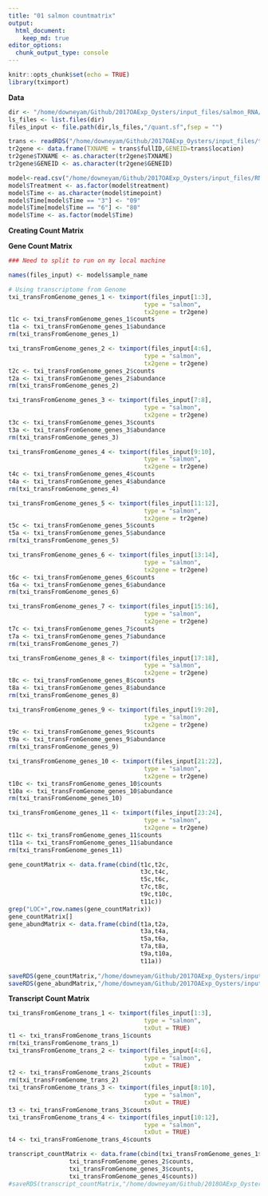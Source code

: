 ```yaml
---
title: "01 salmon countmatrix"
output: 
  html_document: 
    keep_md: true
editor_options: 
  chunk_output_type: console
---
```


```r
knitr::opts_chunk$set(echo = TRUE)
library(tximport)
```

**Data**  
```r
dir <- "/home/downeyam/Github/2017OAExp_Oysters/input_files/salmon_RNA/run20180512/"
ls_files <- list.files(dir)
files_input <- file.path(dir,ls_files,"/quant.sf",fsep = "")

trans <- readRDS("/home/downeyam/Github/2017OAExp_Oysters/input_files/transcriptome_fromGenome_table.RData")
tr2gene <- data.frame(TXNAME = trans$fullID,GENEID=trans$location)
tr2gene$TXNAME <- as.character(tr2gene$TXNAME)
tr2gene$GENEID <- as.character(tr2gene$GENEID)

model<-read.csv("/home/downeyam/Github/2017OAExp_Oysters/input_files/RNA/metadata_cvirginica_rna_meta.txt", header=TRUE)
model$Treatment <- as.factor(model$treatment)
model$Time <- as.character(model$timepoint)
model$Time[model$Time == "3"] <- "09"
model$Time[model$Time == "6"] <- "80"
model$Time <- as.factor(model$Time)
```

**Creating Count Matrix**  

**Gene Count Matrix**
```r
### Need to split to run on my local machine

names(files_input) <- model$sample_name

# Using transcriptome from Genome
txi_transFromGenome_genes_1 <- tximport(files_input[1:3],
                                      type = "salmon",
                                      tx2gene = tr2gene)
t1c <- txi_transFromGenome_genes_1$counts
t1a <- txi_transFromGenome_genes_1$abundance
rm(txi_transFromGenome_genes_1)

txi_transFromGenome_genes_2 <- tximport(files_input[4:6],
                                      type = "salmon",
                                      tx2gene = tr2gene)
t2c <- txi_transFromGenome_genes_2$counts
t2a <- txi_transFromGenome_genes_2$abundance
rm(txi_transFromGenome_genes_2)

txi_transFromGenome_genes_3 <- tximport(files_input[7:8],
                                      type = "salmon",
                                      tx2gene = tr2gene)
t3c <- txi_transFromGenome_genes_3$counts
t3a <- txi_transFromGenome_genes_3$abundance
rm(txi_transFromGenome_genes_3)

txi_transFromGenome_genes_4 <- tximport(files_input[9:10],
                                      type = "salmon",
                                      tx2gene = tr2gene)
t4c <- txi_transFromGenome_genes_4$counts
t4a <- txi_transFromGenome_genes_4$abundance
rm(txi_transFromGenome_genes_4)

txi_transFromGenome_genes_5 <- tximport(files_input[11:12],
                                      type = "salmon",
                                      tx2gene = tr2gene)
t5c <- txi_transFromGenome_genes_5$counts
t5a <- txi_transFromGenome_genes_5$abundance
rm(txi_transFromGenome_genes_5)

txi_transFromGenome_genes_6 <- tximport(files_input[13:14],
                                      type = "salmon",
                                      tx2gene = tr2gene)
t6c <- txi_transFromGenome_genes_6$counts
t6a <- txi_transFromGenome_genes_6$abundance
rm(txi_transFromGenome_genes_6)

txi_transFromGenome_genes_7 <- tximport(files_input[15:16],
                                      type = "salmon",
                                      tx2gene = tr2gene)
t7c <- txi_transFromGenome_genes_7$counts
t7a <- txi_transFromGenome_genes_7$abundance
rm(txi_transFromGenome_genes_7)

txi_transFromGenome_genes_8 <- tximport(files_input[17:18],
                                      type = "salmon",
                                      tx2gene = tr2gene)
t8c <- txi_transFromGenome_genes_8$counts
t8a <- txi_transFromGenome_genes_8$abundance
rm(txi_transFromGenome_genes_8)

txi_transFromGenome_genes_9 <- tximport(files_input[19:20],
                                      type = "salmon",
                                      tx2gene = tr2gene)
t9c <- txi_transFromGenome_genes_9$counts
t9a <- txi_transFromGenome_genes_9$abundance
rm(txi_transFromGenome_genes_9)

txi_transFromGenome_genes_10 <- tximport(files_input[21:22],
                                      type = "salmon",
                                      tx2gene = tr2gene)
t10c <- txi_transFromGenome_genes_10$counts
t10a <- txi_transFromGenome_genes_10$abundance
rm(txi_transFromGenome_genes_10)

txi_transFromGenome_genes_11 <- tximport(files_input[23:24],
                                      type = "salmon",
                                      tx2gene = tr2gene)
t11c <- txi_transFromGenome_genes_11$counts
t11a <- txi_transFromGenome_genes_11$abundance
rm(txi_transFromGenome_genes_11)

gene_countMatrix <- data.frame(cbind(t1c,t2c,
                                     t3c,t4c,
                                     t5c,t6c,
                                     t7c,t8c,
                                     t9c,t10c,
                                     t11c))
grep("LOC+",row.names(gene_countMatrix))
gene_countMatrix[]
gene_abundMatrix <- data.frame(cbind(t1a,t2a,
                                     t3a,t4a,
                                     t5a,t6a,
                                     t7a,t8a,
                                     t9a,t10a,
                                     t11a))
  
saveRDS(gene_countMatrix,"/home/downeyam/Github/2017OAExp_Oysters/input_files/salmon_RNA/run20180512_gene_countMatrix_.RData")
saveRDS(gene_abundMatrix,"/home/downeyam/Github/2017OAExp_Oysters/input_files/salmon_RNA/run20180512_gene_abundMatrix_.RData")
```

**Transcript Count Matrix**
```r
txi_transFromGenome_trans_1 <- tximport(files_input[1:3],
                                      type = "salmon",
                                      txOut = TRUE)
t1 <- txi_transFromGenome_trans_1$counts
rm(txi_transFromGenome_trans_1)
txi_transFromGenome_trans_2 <- tximport(files_input[4:6],
                                      type = "salmon",
                                      txOut = TRUE)
t2 <- txi_transFromGenome_trans_2$counts
rm(txi_transFromGenome_trans_2)
txi_transFromGenome_trans_3 <- tximport(files_input[8:10],
                                      type = "salmon",
                                      txOut = TRUE)
t3 <- txi_transFromGenome_trans_3$counts
txi_transFromGenome_trans_4 <- tximport(files_input[10:12],
                                      type = "salmon",
                                      txOut = TRUE)
t4 <- txi_transFromGenome_trans_4$counts

transcript_countMatrix <- data.frame(cbind(txi_transFromGenome_genes_1$counts,
                 txi_transFromGenome_genes_2$counts,
                 txi_transFromGenome_genes_3$counts,
                 txi_transFromGenome_genes_4$counts))
#saveRDS(transcript_countMatrix,"/home/downeyam/Github/2018OAExp_Oysters/input_files/salmon_RNA/out2/trans_countMatrix.RData")
```

